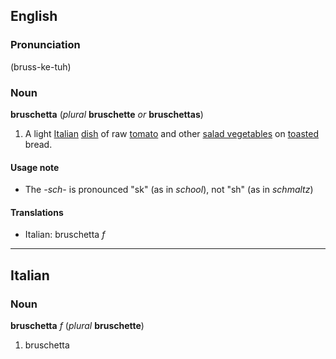 ==English==
===Pronunciation===
(bruss-ke-tuh)

===Noun===
'''bruschetta''' (''plural'' '''bruschette''' ''or'' '''bruschettas''')

#A light [[Italian]] [[dish]] of raw [[tomato]] and other [[salad vegetable]]s on [[toast]]ed bread.

====Usage note====
*The ''-sch-'' is pronounced "sk" (as in ''school''), not "sh" (as in ''schmaltz'')

====Translations====
*Italian: bruschetta ''f''

----
==Italian==
===Noun===
'''bruschetta''' ''f'' (''plural'' '''bruschette''')

#bruschetta